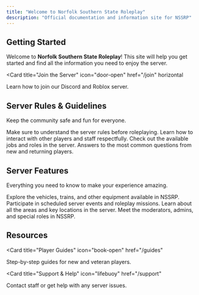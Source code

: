 ```yaml
---
title: "Welcome to Norfolk Southern State Roleplay"
description: "Official documentation and information site for NSSRP"
---
```


## Getting Started

Welcome to **Norfolk Southern State Roleplay**! This site will help you get started and find all the information you need to enjoy the server.

<Card
  title="Join the Server"
  icon="door-open"
  href="/join"
  horizontal
>
  Learn how to join our Discord and Roblox server.
</Card>

## Server Rules & Guidelines

Keep the community safe and fun for everyone.

<Columns cols={2}>
  <Card
    title="Read the Rules"
    icon="shield-halved"
    href="/rules"
  >
    Make sure to understand the server rules before roleplaying.
  </Card>
  <Card
    title="Community Guidelines"
    icon="users"
    href="/guidelines"
  >
    Learn how to interact with other players and staff respectfully.
  </Card>
  <Card
    title="Roles & Jobs"
    icon="briefcase"
    href="/roles-jobs"
  >
    Check out the available jobs and roles in the server.
  </Card>
  <Card
    title="FAQs"
    icon="question"
    href="/faq"
  >
    Answers to the most common questions from new and returning players.
  </Card>
</Columns>

## Server Features

Everything you need to know to make your experience amazing.

<Columns cols={2}>
  <Card
    title="Vehicles & Equipment"
    icon="truck"
    href="/vehicles-equipment"
  >
    Explore the vehicles, trains, and other equipment available in NSSRP.
  </Card>
  <Card
    title="Events & Missions"
    icon="calendar"
    href="/events"
  >
    Participate in scheduled server events and roleplay missions.
  </Card>
  <Card
    title="Maps & Locations"
    icon="map"
    href="/maps-locations"
  >
    Learn about all the areas and key locations in the server.
  </Card>
  <Card
    title="Staff Team"
    icon="person-circle-check"
    href="/staff"
  >
    Meet the moderators, admins, and special roles in NSSRP.
  </Card>
</Columns>

## Resources

<Card
  title="Player Guides"
  icon="book-open"
  href="/guides"
>
  Step-by-step guides for new and veteran players.
</Card>

<Card
  title="Support & Help"
  icon="lifebuoy"
  href="/support"
>
  Contact staff or get help with any server issues.
</Card>

